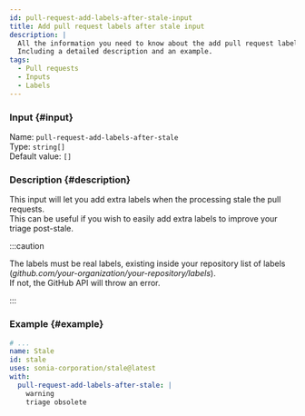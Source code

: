 ```yaml
---
id: pull-request-add-labels-after-stale-input
title: Add pull request labels after stale input
description: |
  All the information you need to know about the add pull request labels after stale input.
  Including a detailed description and an example.
tags:
  - Pull requests
  - Inputs
  - Labels
---
```


### Input {#input}

Name: `pull-request-add-labels-after-stale`  
Type: `string[]`  
Default value: `[]`

### Description {#description}

This input will let you add extra labels when the processing stale the pull requests.  
This can be useful if you wish to easily add extra labels to improve your triage post-stale.

:::caution

The labels must be real labels, existing inside your repository list of labels (_github.com/your-organization/your-repository/labels_).  
If not, the GitHub API will throw an error.

:::

### Example {#example}

```yml {6-8}
# ...
name: Stale
id: stale
uses: sonia-corporation/stale@latest
with:
  pull-request-add-labels-after-stale: |
    warning
    triage obsolete
```
